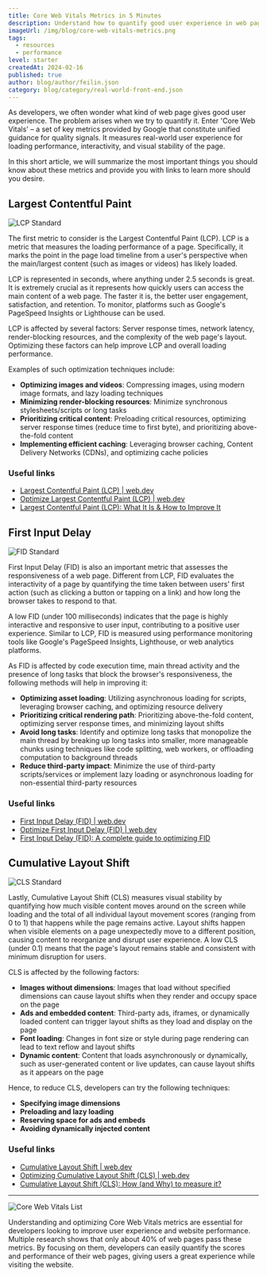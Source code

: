 ```yaml
---
title: Core Web Vitals Metrics in 5 Minutes
description: Understand how to quantify good user experience in web pages.
imageUrl: /img/blog/core-web-vitals-metrics.png
tags:
  - resources
  - performance
level: starter
createdAt: 2024-02-16
published: true
author: blog/author/feilin.json
category: blog/category/real-world-front-end.json
---
```


As developers, we often wonder what kind of web page gives good user experience. The problem arises when we try to quantify it. Enter 'Core Web Vitals' – a set of key metrics provided by Google that constitute unified guidance for quality signals. It measures real-world user experience for loading performance, interactivity, and visual stability of the page.

In this short article, we will summarize the most important things you should know about these metrics and provide you with links to learn more should you desire.

## Largest Contentful Paint

![LCP Standard](/img/blog/core-web-vitals/LCP.png)

The first metric to consider is the Largest Contentful Paint (LCP). LCP is a metric that measures the loading performance of a page. Specifically, it marks the point in the page load timeline from a user's perspective when the main/largest content (such as images or videos) has likely loaded.

LCP is represented in seconds, where anything under 2.5 seconds is great. It is extremely crucial as it represents how quickly users can access the main content of a web page. The faster it is, the better user engagement, satisfaction, and retention. To monitor, platforms such as Google's PageSpeed Insights or Lighthouse can be used.

LCP is affected by several factors: Server response times, network latency, render-blocking resources, and the complexity of the web page's layout. Optimizing these factors can help improve LCP and overall loading performance.

Examples of such optimization techniques include:

- **Optimizing images and videos**: Compressing images, using modern image formats, and lazy loading techniques
- **Minimizing render-blocking resources**: Minimize synchronous stylesheets/scripts or long tasks
- **Prioritizing critical content**: Preloading critical resources, optimizing server response times (reduce time to first byte), and prioritizing above-the-fold content
- **Implementing efficient caching**: Leveraging browser caching, Content Delivery Networks (CDNs), and optimizing cache policies

### Useful links

- [Largest Contentful Paint (LCP) | web.dev](https://web.dev/articles/lcp)
- [Optimize Largest Contentful Paint (LCP) | web.dev](https://web.dev/articles/optimize-lcp)
- [Largest Contentful Paint (LCP): What It Is & How to Improve It](https://www.semrush.com/blog/lcp/)

## First Input Delay

![FID Standard](/img/blog/core-web-vitals/FID.png)

First Input Delay (FID) is also an important metric that assesses the responsiveness of a web page. Different from LCP, FID evaluates the interactivity of a page by quantifying the time taken between users' first action (such as clicking a button or tapping on a link) and how long the browser takes to respond to that.

A low FID (under 100 milliseconds) indicates that the page is highly interactive and responsive to user input, contributing to a positive user experience. Similar to LCP, FID is measured using performance monitoring tools like Google's PageSpeed Insights, Lighthouse, or web analytics platforms.

As FID is affected by code execution time, main thread activity and the presence of long tasks that block the browser's responsiveness, the following methods will help in improving it:

- **Optimizing asset loading**: Utilizing asynchronous loading for scripts, leveraging browser caching, and optimizing resource delivery
- **Prioritizing critical rendering path**: Prioritizing above-the-fold content, optimizing server response times, and minimizing layout shifts
- **Avoid long tasks**: Identify and optimize long tasks that monopolize the main thread by breaking up long tasks into smaller, more manageable chunks using techniques like code splitting, web workers, or offloading computation to background threads
- **Reduce third-party impact**: Minimize the use of third-party scripts/services or implement lazy loading or asynchronous loading for non-essential third-party resources

### Useful links

- [First Input Delay (FID) | web.dev](https://web.dev/articles/fid)
- [Optimize First Input Delay (FID) | web.dev](https://web.dev/articles/optimize-fid)
- [First Input Delay (FID): A complete guide to optimizing FID](https://www.onely.com/blog/what-is-first-input-delay/)

## Cumulative Layout Shift

![CLS Standard](/img/blog/core-web-vitals/CLS.png)

Lastly, Cumulative Layout Shift (CLS) measures visual stability by quantifying how much visible content moves around on the screen while loading and the total of all individual layout movement scores (ranging from 0 to 1) that happens while the page remains active. Layout shifts happen when visible elements on a page unexpectedly move to a different position, causing content to reorganize and disrupt user experience. A low CLS (under 0.1) means that the page's layout remains stable and consistent with minimum disruption for users.

CLS is affected by the following factors:

- **Images without dimensions**: Images that load without specified dimensions can cause layout shifts when they render and occupy space on the page
- **Ads and embedded content**: Third-party ads, iframes, or dynamically loaded content can trigger layout shifts as they load and display on the page
- **Font loading**: Changes in font size or style during page rendering can lead to text reflow and layout shifts
- **Dynamic content**: Content that loads asynchronously or dynamically, such as user-generated content or live updates, can cause layout shifts as it appears on the page

Hence, to reduce CLS, developers can try the following techniques:

- **Specifying image dimensions**
- **Preloading and lazy loading**
- **Reserving space for ads and embeds**
- **Avoiding dynamically injected content**

### Useful links

- [Cumulative Layout Shift | web.dev](https://web.dev/articles/cls)
- [Optimizing Cumulative Layout Shift (CLS) | web.dev](https://web.dev/articles/optimize-cls)
- [Cumulative Layout Shift (CLS): How (and Why) to measure it?](https://www.semrush.com/blog/what-is-cls/)

---

![Core Web Vitals List](/img/blog/core-web-vitals/core-web-vitals-list.jpg)

Understanding and optimizing Core Web Vitals metrics are essential for developers looking to improve user experience and website performance. Multiple research shows that only about 40% of web pages pass these metrics. By focusing on them, developers can easily quantify the scores and performance of their web pages, giving users a great experience while visiting the website.
